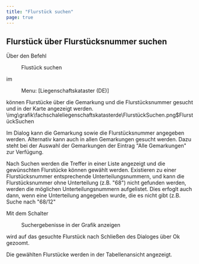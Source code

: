 ```yaml
---
title: "Flurstück suchen"
page: true
---
```

## Flurst&#252;ck &#252;ber Flurst&#252;cksnummer suchen

&#220;ber den Befehl  <Menu>Flustück suchen</Menu>  im  <Menu> Menu: [Liegenschaftskataster (DE)] </Menu>  k&#246;nnen Flurst&#252;cke &#252;ber die Gemarkung und die Flurst&#252;cksnummer gesucht und in der Karte angezeigt werden.<Image>\img\grafik\fachschaleliegenschaftskatasterde\FlurstückSuchen.png$FlurstückSuchen</Image>

Im Dialog kann die Gemarkung sowie die Flurst&#252;cksnummer angegeben werden. 
Alternativ kann auch in allen Gemarkungen gesucht werden. Dazu steht bei der Auswahl der Gemarkungen der Eintrag &quot;Alle Gemarkungen&quot; zur Verf&#252;gung.

Nach  <Border>Suchen</Border>  werden die Treffer in einer Liste angezeigt und die gew&#252;nschten Flurst&#252;cke k&#246;nnen gew&#228;hlt werden. 
Existieren zu einer Flurst&#252;cksnummer entsprechende Unterteilungsnummern, und kann die Flurst&#252;cksnummer ohne Unterteilung (z.B. &quot;68&quot;) nicht gefunden werden, werden die m&#246;glichen Unterteilungsnummern aufgelistet. Dies erfoglt auch dann, wenn eine Unterteilung angegeben wurde, die es nicht gibt (z.B. Suche nach &quot;68/12&quot;

Mit dem Schalter  <Menu>Suchergebenisse in der Grafik anzeigen</Menu>  wird auf das gesuchte Flurst&#252;ck nach Schlie&#223;en des Dialoges &#252;ber  <Border>Ok</Border>  gezoomt. 

Die gew&#228;hlten Flurst&#252;cke werden in der Tabellenansicht angezeigt.

